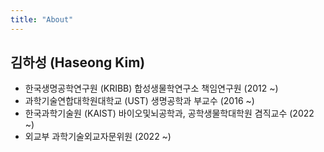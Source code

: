 ```yaml
---
title: "About"
---
```


## 김하성 (Haseong Kim)

-   한국생명공학연구원 (KRIBB) 합성생물학연구소 책임연구원 (2012 \~)
-   과학기술연합대학원대학교 (UST) 생명공학과 부교수 (2016 \~)
-   한국과학기술원 (KAIST) 바이오및뇌공학과, 공학생물학대학원 겸직교수 (2022 \~)
-   외교부 과학기술외교자문위원 (2022 \~)

<!-- * 과학기술정보통신부 장관표창 (2021)   -->
